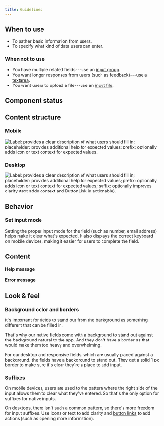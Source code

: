```yaml
---
title: Guidelines
---
```



<ReactExample name="InputField" />

## When to use

- To gather basic information from users.
- To specify what kind of data users can enter.

### When not to use

- You have multiple related fields---use an [input group](/components/input/inputgroup/).
- You want longer responses from users (such as feedback)---use a [textarea](/components/input/textarea/).
- You want users to upload a file---use an [input file](/components/input/inputfile/).

## Component status

<ComponentStatus component="InputField" />

## Content structure

### Mobile

![Label: provides a clear description of what users should fill in; placeholder: provides additional help for expected values; prefix: optionally adds icon or text context for expected values.](fileId:4QJZqvBvRrLu6t9mwObCkA;nodeId:289%3A17)

### Desktop

![Label: provides a clear description of what users should fill in; placeholder: provides additional help for expected values; prefix: optionally adds icon or text context for expected values; suffix: optionally improves clarity (text adds context and ButtonLink is actionable).](fileId:4QJZqvBvRrLu6t9mwObCkA;nodeId:576%3A1259)

## Behavior

### Set input mode

Setting the proper input mode for the field (such as number, email address)
helps make it clear what's expected.
It also displays the correct keyboard on mobile devices,
making it easier for users to complete the field.

## Content

<InputLabelsSnippet />

<InputHelpErrorSnippet />

<!-- eslint-disable -->
#### Help message
<!-- eslint-enable -->

<ReactExample name="InputField help" />

#### Error message

<ReactExample name="InputField error" />

<InputPlaceholderSnippet />

## Look & feel

### Background color and borders

It's important for fields to stand out from the background
as something different that can be filled in.

That's why our native fields come with a <InlineToken value="paletteCloudNormal" /> background
to stand out against the <InlineToken value="paletteWhite" /> background natural to the app.
And they don't have a border as that would make them too heavy and overwhelming.

For our desktop and responsive fields,
which are usually placed against a <InlineToken value="paletteCloudLight" /> background,
the fields have a <InlineToken value="paletteWhite" /> background to stand out.
They get a solid 1 px border to make sure it's clear they're a place to add input.

### Suffixes

On mobile devices, users are used to the pattern
where the right side of the input allows them to clear what they've entered.
So that's the only option for suffixes for native inputs.

On desktops, there isn't such a common pattern,
so there's more freedom for input suffixes.
Use icons or text to add clarity
and [button links](/components/action/buttonlink/) to add actions
(such as opening more information).

<ReactExample name="InputField suffixes" />
